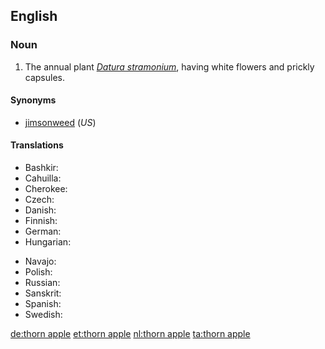 ==English==

===Noun===
{{en-noun|head=[[thorn]] [[apple]]}}

# The annual plant ''[[Datura stramonium]]'', having white flowers and prickly capsules.

====Synonyms====
* [[jimsonweed]] (''US'')

====Translations====
{{trans-top|''Datura stramonium''}}
* Bashkir: {{tø|ba|ҡаразирә|sc=Cyrl}}
* Cahuilla: {{tø|chl|kikesewva'al}}
* Cherokee: {{t-|chr|ᏒᏟ|tr=svhli|sc=Cher}}
* Czech: {{t-|cs|durman|m}}
* Danish: {{t-|da|pigæble|n}}
* Finnish: {{t-|fi|hulluruoho}}
* German: {{t-|de|Stechapfel|m}}
* Hungarian: {{t+|hu|maszlag}}
{{trans-mid}}
* Navajo: {{tø|nv|chʼóhojilyééh}}
* Polish: {{t-|pl|bieluń|f}}
* Russian: {{t+|ru|дурман|m|tr=durmán|sc=Cyrl}}
* Sanskrit: {{t-|sa|कनक|m|tr=kanaka|sc=Deva}}
* Spanish: {{t-|es|estramonio|m}}
* Swedish: {{t-|sv|spikklubba|c}}
{{trans-bottom}}

[[de:thorn apple]]
[[et:thorn apple]]
[[nl:thorn apple]]
[[ta:thorn apple]]